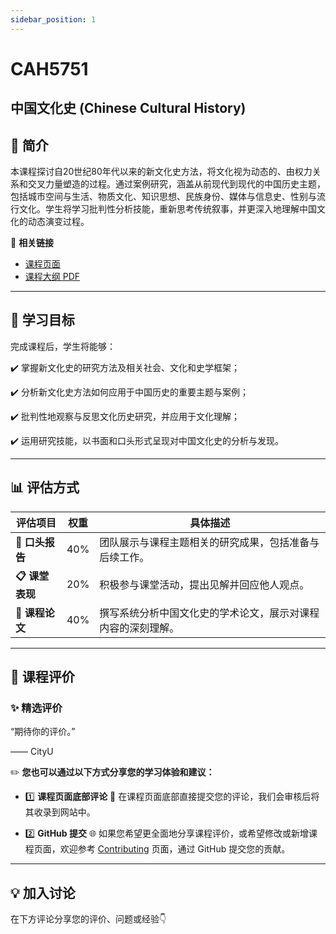 ```yaml
---
sidebar_position: 1
---
```


# CAH5751
## 中国文化史 (Chinese Cultural History)

## **📘 简介**
本课程探讨自20世纪80年代以来的新文化史方法，将文化视为动态的、由权力关系和交叉力量塑造的过程。通过案例研究，涵盖从前现代到现代的中国历史主题，包括城市空间与生活、物质文化、知识思想、民族身份、媒体与信息史、性别与流行文化。学生将学习批判性分析技能，重新思考传统叙事，并更深入地理解中国文化的动态演变过程。

🔗 **相关链接**
- [课程页面](https://www.cityu.edu.hk/catalogue/pg/202425/course/CAH5751.htm)
- [课程大纲 PDF](https://www.cityu.edu.hk/catalogue/pg/202425/course/CAH5751.pdf)

---

## **🎯 学习目标**

完成课程后，学生将能够：

✔️ 掌握新文化史的研究方法及相关社会、文化和史学框架；

✔️ 分析新文化史方法如何应用于中国历史的重要主题与案例；

✔️ 批判性地观察与反思文化历史研究，并应用于文化理解；

✔️ 运用研究技能，以书面和口头形式呈现对中国文化史的分析与发现。

---

## **📊 评估方式**

| **评估项目**             | **权重** | **具体描述**                                                                                       |
|-------------------------|---------|---------------------------------------------------------------------------------------------------|
| **📂 口头报告**           | 40%     | 团队展示与课程主题相关的研究成果，包括准备与后续工作。                                                   |
| **📋 课堂表现**           | 20%     | 积极参与课堂活动，提出见解并回应他人观点。                                                              |
| **📂 课程论文**           | 40%     | 撰写系统分析中国文化史的学术论文，展示对课程内容的深刻理解。                                               |

---

## **💬 课程评价**

### ✨ **精选评价**
<div className={commentStyles.commentBox}>
    <p className={commentStyles.commentText}>
        “期待你的评价。”
    </p>
    <p className={commentStyles.commentAuthor}>—— CityU</p>
</div>

✏️ **您也可以通过以下方式分享您的学习体验和建议：**

- 1️⃣ **课程页面底部评论**
💬 在课程页面底部直接提交您的评论，我们会审核后将其收录到网站中。

- 2️⃣ **GitHub 提交**
🌐 如果您希望更全面地分享课程评价，或希望修改或新增课程页面，欢迎参考 [Contributing](https://penjc.github.io/cityU-navigator/contributing) 页面，通过 GitHub 提交您的贡献。

---

## **💡 加入讨论**

在下方评论分享您的评价、问题或经验👇
<Utterances />
